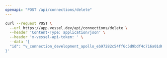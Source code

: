 ```yaml
---
openapi: "POST /api/connections/delete"
---
```


<RequestExample>

```bash Request
curl --request POST \
  --url https://app.vessel.dev/api/connections/delete \
  --header 'Content-Type: application/json' \
  --header 'x-vessel-api-token: ' \
  --data '{
  "id": "v_connection_development_apollo_eb97282c54ff6c5d9bdf4c716a01d6950c02d361183088769acbe302f94caf52"
}'
```

</RequestExample>
